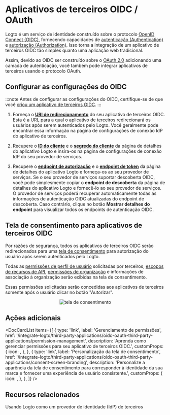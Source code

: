 

# Aplicativos de terceiros OIDC / OAuth

Logto é um serviço de identidade construído sobre o protocolo [OpenID Connect (OIDC)](https://auth.wiki/openid-connect), fornecendo capacidades de [autenticação (Authentication)](https://auth.wiki/authentication) e [autorização (Authorization)](https://auth.wiki/authorization). Isso torna a integração de um aplicativo de terceiros OIDC tão simples quanto uma aplicação web tradicional.

Assim, devido ao OIDC ser construído sobre o [OAuth 2.0](https://auth.wiki/oauth-2.0) adicionando uma camada de autenticação, você também pode integrar aplicativos de terceiros usando o protocolo OAuth.

## Configurar as configurações do OIDC

:::note
Antes de configurar as configurações do OIDC, certifique-se de que você [criou um aplicativo de terceiros OIDC](/quick-starts/third-party-oidc).
:::

1. Forneça o [**URI de redirecionamento**](/integrate-logto/application-data-structure#redirect-uris) do seu aplicativo de terceiros OIDC. Esta é a URL para a qual o aplicativo de terceiros redirecionará os usuários após serem autenticados pelo Logto.
   Você geralmente pode encontrar essa informação na página de configurações de conexão IdP do aplicativo de terceiros.

2. Recupere o [**ID do cliente**](/integrate-logto/application-data-structure#application-id) e o [**segredo do cliente**](/integrate-logto/application-data-structure#application-secret) da página de detalhes do aplicativo Logto e insira-os na página de configurações de conexão IdP do seu provedor de serviços.

3. Recupere o [**endpoint de autorização**](/integrate-logto/application-data-structure#authorization-endpoint) e o [**endpoint de token**](/integrate-logto/application-data-structure#token-endpoint) da página de detalhes do aplicativo Logto e forneça-os ao seu provedor de serviços.
   Se o seu provedor de serviços suportar descoberta OIDC, você pode simplesmente copiar o **endpoint de descoberta** da página de detalhes do aplicativo Logto e fornecê-lo ao seu provedor de serviços. O provedor de serviços poderá recuperar automaticamente todas as informações de autenticação OIDC atualizadas do endpoint de descoberta.
   Caso contrário, clique no botão **Mostrar detalhes do endpoint** para visualizar todos os endpoints de autenticação OIDC.

## Tela de consentimento para aplicativos de terceiros OIDC

Por razões de segurança, todos os aplicativos de terceiros OIDC serão redirecionados para uma [tela de consentimento](/end-user-flows/consent-screen) para autorização do usuário após serem autenticados pelo Logto.

Todas as [permissões de perfil de usuário](/integrate-logto/third-party-applications/oidc-oauth-third-party-applications/permission-management#user-permissions-user-profile-scopes) solicitadas por terceiros, [escopos de recursos de API](/integrate-logto/third-party-applications/oidc-oauth-third-party-applications/permission-management#api-resource-permissions-api-resource-scopes), [permissões de organização](/integrate-logto/third-party-applications/oidc-oauth-third-party-applications/permission-management#organization-permissions-organization-scopes) e informações de associação à organização serão exibidas na tela de consentimento.

Essas permissões solicitadas serão concedidas aos aplicativos de terceiros somente após o usuário clicar no botão "Autorizar".

<center>
  <img src={ConsentScreen} alt="tela de consentimento" width={500} />
</center>

## Ações adicionais

<DocCardList
  items={[
    {
      type: 'link',
      label: 'Gerenciamento de permissões',
      href: '/integrate-logto/third-party-applications/oidc-oauth-third-party-applications/permission-management',
      description: 'Aprenda como gerenciar permissões para seu aplicativo de terceiros OIDC.',
      customProps: {
        icon: <AuthorizationIcon width={20} height={20} />,
      },
    },
    {
      type: 'link',
      label: 'Personalização da tela de consentimento',
      href: '/integrate-logto/third-party-applications/oidc-oauth-third-party-applications/consent-screen-branding',
      description:
        'Personalize a aparência da tela de consentimento para corresponder à identidade da sua marca e fornecer uma experiência de usuário consistente.',
      customProps: {
        icon: <CustomizationIcon width={20} height={20} />,
      },
    },
  ]}
/>

## Recursos relacionados

<Url href="https://blog.logto.io/logto-as-idp">
  Usando Logto como um provedor de identidade (IdP) de terceiros
</Url>
